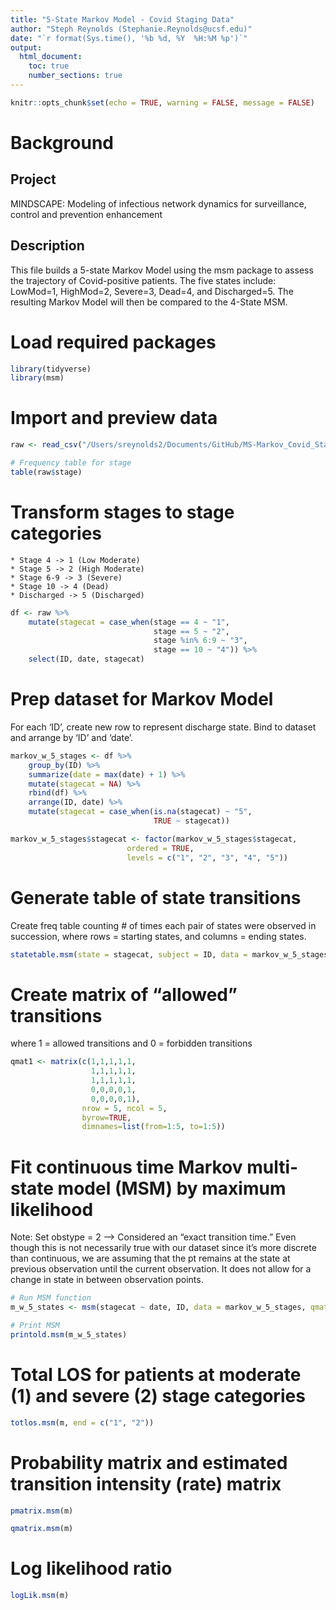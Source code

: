 ```yaml
---
title: "5-State Markov Model - Covid Staging Data"
author: "Steph Reynolds (Stephanie.Reynolds@ucsf.edu)"
date: "`r format(Sys.time(), '%b %d, %Y  %H:%M %p')`"
output:
  html_document:
    toc: true
    number_sections: true
---
```


```r
knitr::opts_chunk$set(echo = TRUE, warning = FALSE, message = FALSE)
```

# Background

## Project 
MINDSCAPE: Modeling of infectious network dynamics for surveillance, control and prevention enhancement

## Description
This file builds a 5-state Markov Model using the msm package to assess the trajectory of Covid-positive patients. The five states include: LowMod=1, HighMod=2, Severe=3, Dead=4, and Discharged=5. The resulting Markov Model will then be compared to the 4-State MSM.

# Load required packages
```r
library(tidyverse)
library(msm)
```

# Import and preview data
```r
raw <- read_csv("/Users/sreynolds2/Documents/GitHub/MS-Markov_Covid_Staging/data/dm_stg_clean_11.08.21.csv")

# Frequency table for stage
table(raw$stage)
```

# Transform stages to stage categories

    * Stage 4 -> 1 (Low Moderate)
    * Stage 5 -> 2 (High Moderate)
    * Stage 6-9 -> 3 (Severe)
    * Stage 10 -> 4 (Dead)
    * Discharged -> 5 (Discharged)
```r
df <- raw %>%
    mutate(stagecat = case_when(stage == 4 ~ "1",
                                stage == 5 ~ "2",
                                stage %in% 6:9 ~ "3",
                                stage == 10 ~ "4")) %>%
    select(ID, date, stagecat)
```

# Prep dataset for Markov Model
For each 'ID', create new row to represent discharge state. Bind to dataset and arrange by 'ID' and 'date'.
```r
markov_w_5_stages <- df %>%
    group_by(ID) %>%
    summarize(date = max(date) + 1) %>%
    mutate(stagecat = NA) %>%
    rbind(df) %>%
    arrange(ID, date) %>%
    mutate(stagecat = case_when(is.na(stagecat) ~ "5",
                                TRUE ~ stagecat))

markov_w_5_stages$stagecat <- factor(markov_w_5_stages$stagecat, 
                          ordered = TRUE, 
                          levels = c("1", "2", "3", "4", "5"))
```
    
# Generate table of state transitions
Create freq table counting # of times each pair of states were observed in succession, where rows = starting states, and columns = ending states.
```r
statetable.msm(state = stagecat, subject = ID, data = markov_w_5_stages)
```

# Create matrix of "allowed" transitions
where 1 = allowed transitions and 0 = forbidden transitions 
```r
qmat1 <- matrix(c(1,1,1,1,1,
                  1,1,1,1,1,
                  1,1,1,1,1,
                  0,0,0,0,1,
                  0,0,0,0,1),
                nrow = 5, ncol = 5,
                byrow=TRUE,
                dimnames=list(from=1:5, to=1:5))
```

# Fit continuous time Markov multi-state model (MSM) by maximum likelihood
Note: Set obstype = 2 --> Considered an "exact transition time." Even though this is not necessarily true with our dataset since it's more discrete than continuous, we are assuming that the pt remains at the state at previous observation until the current observation. It does not allow for a change in state in between observation points.
```r
# Run MSM function
m_w_5_states <- msm(stagecat ~ date, ID, data = markov_w_5_stages, qmatrix = qmat1, obstype = 2)

# Print MSM 
printold.msm(m_w_5_states)
```

# Total LOS for patients at moderate (1) and severe (2) stage categories
```r
totlos.msm(m, end = c("1", "2"))
```

# Probability matrix and estimated transition intensity (rate) matrix
```r
pmatrix.msm(m)

qmatrix.msm(m)
```

# Log likelihood ratio
```r
logLik.msm(m)
```

